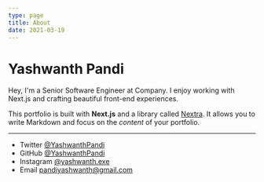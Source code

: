 ```yaml
---
type: page
title: About
date: 2021-03-19
---
```


# Yashwanth Pandi

Hey, I'm a Senior Software Engineer at Company. I enjoy working with Next.js and crafting beautiful front-end experiences.

This portfolio is built with **Next.js** and a library called [Nextra](https://nextra.vercel.app/). It allows you to write Markdown and focus on the _content_ of your portfolio.

---

- Twitter [@YashwanthPandi](https://twitter.com/yourname)
- GitHub [@YashwanthPandi](https://github.com/yourname)
- Instagram [@yashwanth.exe](https://instagram.com/yourname)
- Email pandiyashwanth@gmail.com
